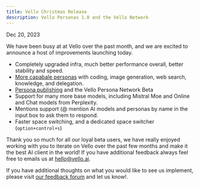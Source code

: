 ```yaml
---
title: Vello Christmas Release 
description: Vello Personas 1.0 and the Vello Network
---
```

Dec 20, 2023

We have been busy at at Vello over the past month, and we are excited to announce a host of improvements launching today.

- Completely upgraded infra, much better performance overall, better stability and speed.
- [More capabale personas](/persona) with coding, image generation, web search, knowledge, and delegation.
- [Persona publishing](/sharepersona) and the Vello Persona Network Beta
- Support for many more base models, including Mistral Moe and Online and Chat models from Perplexity.
- Mentions support (@ mention AI models and personas by name in the input box to ask them to respond.
- Faster space switching, and a dedicated space switcher (`option+control+s`)
    
Thank you so much for all our loyal beta users, we have really enjoyed working with you to iterate on Vello over the past few months and make it the best AI client in the world!  If you have additional feedback always feel free to emails us at hello@vello.ai. 

If you have additional thoughts on what you would like to see us implement, please visit [our feedback forum](https://vello.canny.io/feature-requests) and let us know!.
